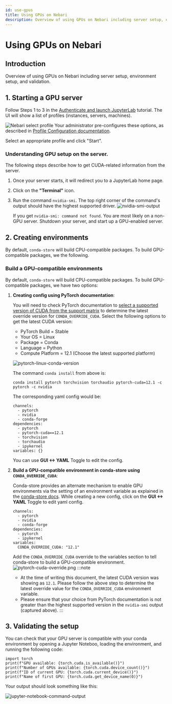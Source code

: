 ```yaml
---
id: use-gpus
title: Using GPUs on Nebari
description: Overview of using GPUs on Nebari including server setup, environment setup, and validation.
---
```


# Using GPUs on Nebari
## Introduction
Overview of using GPUs on Nebari including server setup, environment setup, and validation.

## 1. Starting a GPU server

Follow Steps 1 to 3 in the [Authenticate and launch JupyterLab][login-with-keycloak] tutorial. The UI will show a list of profiles (instances, servers, machines).

![Nebari select profile](/img/how-tos/nebari_select_profile.png)
Your administrator pre-configures these options, as described in [Profile Configuration documentation][profile-configuration].

Select an appropriate profile and click "Start".

### Understanding GPU setup on the server.
The following steps describe how to get CUDA-related information from the server.
1. Once your server starts, it will redirect you to a JupyterLab home page.
2. Click on the **"Terminal"** icon.
3. Run the command `nvidia-smi`. The top right corner of the command's output should have the highest supported driver.
    ![nvidia-smi-output](/img/how-tos/nvidia-smi-output.png)

    If you get `nvidia-smi: command not found`. You are most likely on a non-GPU server. Shutdown your server, and start up a GPU-enabled server.

## 2. Creating environments

By default, `conda-store` will build CPU-compatible packages. To build GPU-compatible packages, we the following.
### Build a GPU-compatible environments
By default, `conda-store` will build CPU-compatible packages. To build GPU-compatible packages, we have two options:
1. **Creating config using PyTorch documentation**:

    You will need to check PyTorch documentation to [select a supported version of CUDA from the support matrix](https://pytorch.org/get-started/locally/) to determine the latest override version for `CONDA_OVERRIDE_CUDA`.
    Select the following options to get the latest CUDA version:
    - PyTorch Build = Stable
    - Your OS          = Linux
    - Package          = Conda
    - Language         = Python
    - Compute Platform = 12.1 (Choose the latest supported platform)

    ![pytorch-linux-conda-version](/img/how-tos/pytorch-linux-conda-version.png)

    The command `conda install` from above is:
    ```
    conda install pytorch torchvision torchaudio pytorch-cuda=12.1 -c pytorch -c nvidia
    ```
    The corresponding yaml config would be:
    ```
    channels:
      - pytorch
      - nvidia
      - conda-forge
    dependencies:
      - pytorch
      - pytorch-cuda==12.1
      - torchvision
      - torchaudio
      - ipykernel
    variables: {}
    ```
    You can use **GUI <-> YAML** Toggle to edit the config.

2. **Build a GPU-compatible environment in conda-store using `CONDA_OVERRIDE_CUDA`**:

    Conda-store provides an alternate mechanism to enable GPU environments via the setting of an environment variable as explained in the [conda-store docs](https://conda.store/conda-store-ui/tutorials/create-envs#set-environment-variables).
    While creating a new config, click on the **GUI <-> YAML** Toggle to edit yaml config.
    ```
    channels:
      - pytorch
      - nvidia
      - conda-forge
    dependencies:
      - pytorch
      - ipykernel
    variables:
      CONDA_OVERRIDE_CUDA: "12.1"
    ```

    Add the `CONDA_OVERRIDE_CUDA` override to the variables section to tell conda-store to build a GPU-compatible environment.
    ![pytorch-cuda-override.png](/img/how-tos/pytorch-cuda-override.png)
    :::note
    - At the time of writing this document, the latest CUDA version was showing as `12.1`. Please follow the above step to determine the latest override value for the `CONDA_OVERRIDE_CUDA` environment variable.
    - Please ensure that your choice from PyTorch documentation is not greater than the highest supported version in the `nvidia-smi` output (captured above).
    :::


## 3. Validating the setup
You can check that your GPU server is compatible with your conda environment by opening a Jupyter Noteboo, loading the environment, and running the following code:
```
import torch
print(f"GPU available: {torch.cuda.is_available()}")
print(f"Number of GPUs available: {torch.cuda.device_count()}")
print(f"ID of current GPU: {torch.cuda.current_device()}")
print(f"Name of first GPU: {torch.cuda.get_device_name(0)}")
```
Your output should look something like this:

![jupyter-notebook-command-output](/img/how-tos/pytorch-cuda-check.png)

<!-- Internal links -->
[profile-configuration]: /docs/explanations/profile-configuration
[login-with-keycloak]: /docs/tutorials/login-keycloak
